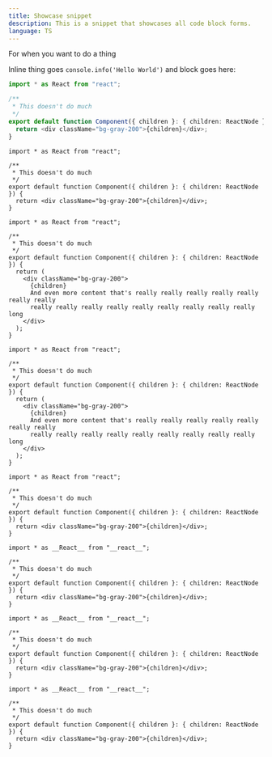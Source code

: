 ```yaml
---
title: Showcase snippet
description: This is a snippet that showcases all code block forms.
language: TS
---
```


For when you want to do a thing

Inline thing goes `console.info('Hello World')` and block goes here:

```ts showLineNumbers
import * as React from "react";

/**
 * This doesn't do much
 */
export default function Component({ children }: { children: ReactNode }) {
  return <div className="bg-gray-200">{children}</div>;
}
```

```tsx
import * as React from "react";

/**
 * This doesn't do much
 */
export default function Component({ children }: { children: ReactNode }) {
  return <div className="bg-gray-200">{children}</div>;
}
```

```tsx showLineNumbers
import * as React from "react";

/**
 * This doesn't do much
 */
export default function Component({ children }: { children: ReactNode }) {
  return (
    <div className="bg-gray-200">
      {children}
      And even more content that's really really really really really really really
      really really really really really really really really really long
    </div>
  );
}
```

```tsx
import * as React from "react";

/**
 * This doesn't do much
 */
export default function Component({ children }: { children: ReactNode }) {
  return (
    <div className="bg-gray-200">
      {children}
      And even more content that's really really really really really really really
      really really really really really really really really really long
    </div>
  );
}
```

```tsx line=6,9 showLineNumbers comment="Just highlight some things" title="component.tsx"
import * as React from "react";

/**
 * This doesn't do much
 */
export default function Component({ children }: { children: ReactNode }) {
  return <div className="bg-gray-200">{children}</div>;
}
```

```tsx line=1,8-10 showLineNumbers comment="Testing this thing" showCopy
import * as __React__ from "__react__";

/**
 * This doesn't do much
 */
export default function Component({ children }: { children: ReactNode }) {
  return <div className="bg-gray-200">{children}</div>;
}
```

```tsx line=1,8-10 showLineNumbers comment="Testing this thing" showCopy isCollapsible
import * as __React__ from "__react__";

/**
 * This doesn't do much
 */
export default function Component({ children }: { children: ReactNode }) {
  return <div className="bg-gray-200">{children}</div>;
}
```


<Preview>
  <Example />
</Preview>

```tsx line=1,8-10 showLineNumbers comment="Testing this thing" showCopy title="Example button"
import * as __React__ from "__react__";

/**
 * This doesn't do much
 */
export default function Component({ children }: { children: ReactNode }) {
  return <div className="bg-gray-200">{children}</div>;
}
```
